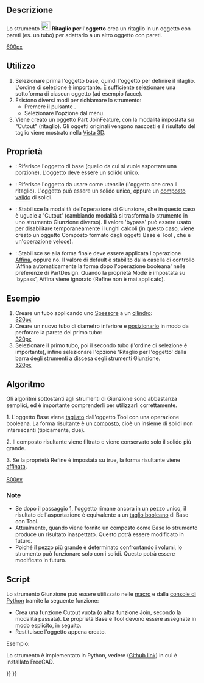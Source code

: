 <languages/>

{{Docnav/it
|[[Part_JoinEmbed/it|Incorpora oggetto]]
|[[Part_BooleanFragments/it|Frammenti booleani]]
|[[Part_Workbench/it|Part]]
|IconL=Part_JoinEmbed.svg
|IconR=Part_BooleanFragments.svg
|IconC=Workbench_Part.svg
}}

{{GuiCommand/it
|Name=Part JoinCutout
|Name/it=Part Ritaglio per l'oggetto
|MenuLocation=Part → Giunzione → Ritaglio per l'oggetto
|Workbenches=[[Part_Workbench/it|Part]]
|Version=0.16
|SeeAlso=[[Part_JoinConnect/it|Congiungi oggetto]], [[Part_JoinEmbed/it|Incorpora oggetto]], [[Part_Boolean/it|Operazioni booleane]], [[Part_Thickness/it|Spessore]]}}

<span id="Description"></span>
==Descrizione==

Lo strumento [[Image:Part_JoinCutout.svg|24px]] '''Ritaglio per l'oggetto''' crea un ritaglio in un oggetto con pareti (es. un tubo) per adattarlo a un altro oggetto con pareti.

[[image:JoinFeatures_Cutout.png|600px]]

<span id="Usage"></span>
==Utilizzo== 

# Selezionare prima l'oggetto base, quindi l'oggetto per definire il ritaglio. L'ordine di selezione è importante. È sufficiente selezionare una sottoforma di ciascun oggetto (ad esempio facce).
# Esistono diversi modi per richiamare lo strumento:
#* Premere il pulsante {{Button|[[Image:Part_JoinCutout.svg|16px]] [[Part_JoinCutout/it|Ritaglio per l'oggetto]]}}.
#* Selezionare l'opzione {{MenuCommand|Part → Giunzioni → [[Image:Part_JoinCutout.svg|16px]] Ritaglio per l'oggetto}} dal menu.
# Viene creato un oggetto Part JoinFeature, con la modalità impostata su "Cutout" (ritaglio). Gli oggetti originali vengono nascosti e il risultato del taglio viene mostrato nella [[3D_view/it|Vista 3D]].

<span id="Properties"></span>
==Proprietà== 

{{TitleProperty|Base}}

* {{PropertyData|Base}}: Riferisce l'oggetto di base (quello da cui si vuole asportare una porzione). L'oggetto deve essere un solido unico.
* {{PropertyData|Tool}}: Riferisce l'oggetto da usare come utensile (l'oggetto che crea il ritaglio). L'oggetto può essere un solido unico, oppure un [[Part_Compound/it|composto valido]] di solidi.
* {{PropertyData|Mode}}: Stabilisce la modalità dell'operazione di Giunzione, che in questo caso è uguale a 'Cutout' (cambiando modalità si trasforma lo strumento in uno strumento Giunzione diverso). Il valore 'bypass' può essere usato per disabilitare temporaneamente i lunghi calcoli (in questo caso, viene creato un oggetto Composto formato dagli oggetti Base e Tool , che è un'operazione veloce).
* {{PropertyData|Refine}}: Stabilisce se alla forma finale deve essere applicata l'operazione [[Part_RefineShape/it|Affina]], oppure no. Il valore di default è stabilito dalla casella di controllo 'Affina automaticamente la forma dopo l'operazione booleana' nelle preferenze di PartDesign. Quando la proprietà Mode è impostata su 'bypass', Affina viene ignorato (Refine non è mai applicato).

<span id="Example"></span>
==Esempio== 

# Creare un tubo applicando uno [[Part_Thickness/it|Spessore]] a un [[Part_Cylinder/it|cilindro]]: <br />[[image:JoinFeatures_Example_step1.png|320px]]
# Creare un nuovo tubo di diametro inferiore e [[Placement/it|posizionarlo]] in modo da perforare la parete del primo tubo: <br />[[image:JoinFeatures_Example_step2.png|320px]]
# Selezionare il primo tubo, poi il secondo tubo (l'ordine di selezione è importante), infine selezionare l'opzione 'Ritaglio per l'oggetto' dalla barra degli strumenti a discesa degli strumenti Giunzione. <br />[[image:JoinFeatures_Example_step3_Cutout.png|320px]]

<span id="Algorithm"></span>
==Algoritmo== 

Gli algoritmi sottostanti agli strumenti di Giunzione sono abbastanza semplici, ed è importante comprenderli per utilizzarli correttamente.

1. L'oggetto Base viene [[Part_Cut/it|tagliato]] dall'oggetto Tool con una operazione booleana. La forma risultante è un [[Part_Compound/it|composto]], cioè un insieme di solidi non intersecanti (tipicamente, due). 

2. Il composto risultante viene filtrato e viene conservato solo il solido più grande.

3. Se la proprietà Refine è impostata su true, la forma risultante viene [[Part_RefineShape/it|affinata]].
<br /><br />[[image:JoinFeatures-Algo-Cutout.png|800px]]

<span id="Notes"></span>
===Note=== 

* Se dopo il passaggio 1, l'oggetto rimane ancora in un pezzo unico, il risultato dell'asportazione è equivalente a un [[Part_Cut/it|taglio booleano]] di Base con Tool.
* Attualmente, quando viene fornito un composto come Base lo strumento produce un risultato inaspettato. Questo potrà essere modificato in futuro.
* Poiché il pezzo più grande è determinato confrontando i volumi, lo strumento può funzionare solo con i solidi. Questo potrà essere modificato in futuro.

<span id="Scripting"></span>
== Script ==

Lo strumento Giunzione può essere utilizzato nelle [[macros/it|macro]] e dalla [[FreeCAD_Scripting_Basics/it|console di Python]] tramite la seguente funzione:

{{Code|code=JoinFeatures.makePartJoinFeature(name = 'Cutout', mode = 'Cutout')}}
* Crea una funzione Cutout vuota (o altra funzione Join, secondo la modalità passata). Le proprietà Base e Tool devono essere assegnate in modo esplicito, in seguito.
* Restituisce l'oggetto appena creato.

Esempio:
{{code|code=
import JoinFeatures
j = JoinFeatures.makePartJoinFeature(name = 'Cutout', mode = 'Cutout' )
j.Base = FreeCADGui.Selection.getSelection()[0]
j.Tool = FreeCADGui.Selection.getSelection()[1]
}}

Lo strumento è implementato in Python, vedere {{FileName|/Mod/Part/JoinFeatures.py}} ([https://github.com/FreeCAD/FreeCAD/blob/master/src/Mod/Part/JoinFeatures.py Github link]) in cui è installato FreeCAD.


{{Docnav/it
|[[Part_JoinEmbed/it|Incorpora oggetto]]
|[[Part_BooleanFragments/it|Frammenti booleani]]
|[[Part_Workbench/it|Part]]
|IconL=Part_JoinEmbed.svg
|IconR=Part_BooleanFragments.svg
|IconC=Workbench_Part.svg
}}

{{Part_Tools_navi{{#translation:}}}}
{{Userdocnavi{{#translation:}}}}